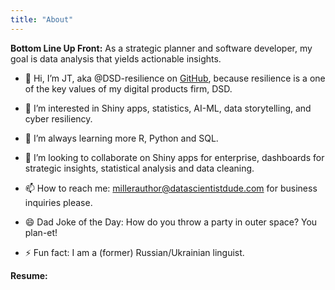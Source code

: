```yaml
---
title: "About"
---
```


**Bottom Line Up Front:** As a strategic planner and software developer, my goal is data analysis that yields actionable insights.

-   👋 Hi, I’m JT, aka \@DSD-resilience on [GitHub](https://github.com/DSD-resilience), because resilience is a one of the key values of my digital products firm, DSD.

-   👀 I’m interested in Shiny apps, statistics, AI-ML, data storytelling, and cyber resiliency.

-   🌱 I’m always learning more R, Python and SQL.

-   💞️ I’m looking to collaborate on Shiny apps for enterprise, dashboards for strategic insights, statistical analysis and data cleaning.

-   📫 How to reach me: [millerauthor\@datascientistdude.com](mailto:millerauthor@datascientistdude.com) for business inquiries please.

-   😄 Dad Joke of the Day: How do you throw a party in outer space? You plan-et!

-   ⚡ Fun fact: I am a (former) Russian/Ukrainian linguist.

**Resume:**
